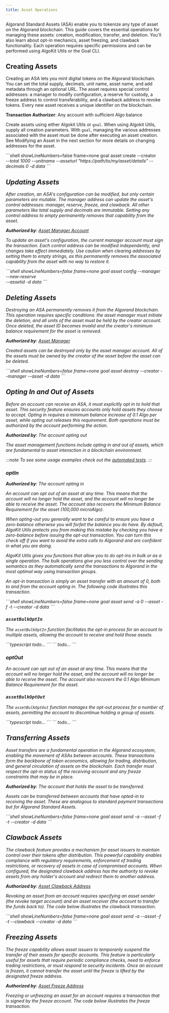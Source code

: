 ```yaml
---
title: Asset Operations
---
```



Algorand Standard Assets (ASA) enable you to tokenize any type of asset on the Algorand blockchain. This guide covers the essential operations for managing these assets: creation, modification, transfer, and deletion. You'll also learn about opt-in mechanics, asset freezing, and clawback functionality. Each operation requires specific permissions and can be performed using AlgoKit Utils or the Goal CLI.

## Creating Assets

Creating an ASA lets you mint digital tokens on the Algorand blockchain. You can set the total supply, decimals, unit name, asset name, and add metadata through an optional URL. The asset requires special control addresses: a manager to modify configuration, a reserve for custody, a freeze address to control transferability, and a clawback address to revoke tokens. Every new asset receives a unique identifier on the blockchain.

**Transaction Authorizer**: Any account with sufficient Algo balance

Create assets using either Algokit Utils or `goal`. When using Algokit Utils, supply all creation parameters. With `goal`, managing the various addresses associated with the asset must be done after executing an asset creation. See Modifying an Asset in the next section for more details on changing addresses for the asset.

<Tabs syncKey='lang'>
  <TabItem label='TypeScript' icon='seti:typescript'>
    <RemoteCode
      src='https://raw.githubusercontent.com/algorandfoundation/devportal-code-examples/refs/heads/main/projects/typescript-examples/algokit-utils-ts/assets/asset-create.ts'      
      snippet='ASSET_CREATE_TRANSACTION'
      lang='py'
      title='Asset Create Transaction'
	  frame='none'
    />
  </TabItem>
  <TabItem label='Python' icon='seti:python'>
    <RemoteCode
      src='https://raw.githubusercontent.com/algorandfoundation/devportal-code-examples/refs/heads/main/projects/python-examples/algokit_utils_py_examples/assets(ASA)/asset_create.py'      
      snippet='ASSET_CREATE_TRANSACTION'
      lang='py'
      title='Asset Create Transaction'
	  frame='none'
    />
  </TabItem>
  <TabItem label='goal' icon='seti:shell'>
    ```shell showLineNumbers=false frame=none
    goal asset create --creator <address> --total 1000 --unitname <unit-name> --asseturl "https://path/to/my/asset/details" --decimals 0   -d data
    ```
  </TabItem>
</Tabs>

<LinkCard
  title='Asset Standards'
  href='/arc-standards'
  description='Learn about the Algorand Request for Comments (ARCs) standards that help your assets work with existing community tools.'
/>

<LinkCard
  title='Asset Creation Transaction'
  href='/concepts/transactions/types#create-an-asset'
  description='Learn about the structure and components of an asset creation transaction.'
/>

## Updating Assets

After creation, an ASA's configuration can be modified, but only certain parameters are mutable. The manager address can update the asset's control addresses: manager, reserve, freeze, and clawback. All other parameters like total supply and decimals are immutable. Setting any control address to empty permanently removes that capability from the asset.

**Authorized by**: [Asset Manager Account](/concepts/transactions/reference#manageraddr)

To update an asset's configuration, the current manager account must sign the transaction. Each control address can be modified independently, and changes take effect immediately. Use caution when clearing addresses by setting them to empty strings, as this permanently removes the associated capability from the asset with no way to restore it.

<Tabs syncKey='lang'>
  <TabItem label='TypeScript' icon='seti:typescript'>
    <RemoteCode
      src='https://raw.githubusercontent.com/algorandfoundation/devportal-code-examples/refs/heads/main/projects/typescript-examples/algokit-utils-ts/assets/asset-update.ts'      
      snippet='ASSET_UPDATE_TRANSACTION'
      lang='py'
      title='Asset Update Transaction'
      frame='none'
    />
  </TabItem>
  <TabItem label='Python' icon='seti:python'>
  	<RemoteCode
      src='https://raw.githubusercontent.com/algorandfoundation/devportal-code-examples/refs/heads/main/projects/python-examples/algokit_utils_py_examples/assets(ASA)/asset_update.py'      
      snippet='ASSET_UPDATE_TRANSACTION'
      lang='py'
      title='Asset Update Transaction'
      frame='none'
    />
  </TabItem>
  <TabItem label='goal' icon='seti:shell'>
    ```shell showLineNumbers=false frame=none
    goal asset config  --manager <address> --new-reserve <address> --assetid <asset-id> -d data
    ```
  </TabItem>
</Tabs>

<LinkCard
  title='Asset Reconfiguration Transaction'
  href='/concepts/transactions/types#reconfigure-an-asset'
  description='Learn about the structure and components of an asset reconfiguration transaction.'
/>

## Deleting Assets

Destroying an ASA permanently removes it from the Algorand blockchain. This operation requires specific conditions: the asset manager must initiate the deletion, and all units of the asset must be held by the creator account. Once deleted, the asset ID becomes invalid and the creator's minimum balance requirement for the asset is removed.

**Authorized by**: [Asset Manager](/concepts/transactions/reference#manageraddr)

Created assets can be destroyed only by the asset manager account. All of the assets must be owned by the creator of the asset before the asset can be deleted.

<Tabs syncKey='lang'>
  <TabItem label='TypeScript' icon='seti:typescript'>
    <RemoteCode
      src='https://raw.githubusercontent.com/algorandfoundation/devportal-code-examples/refs/heads/main/projects/typescript-examples/algokit-utils-ts/assets/asset-delete.ts'      
      snippet='ASSET_DESTROY_TRANSACTION'
      lang='py'
      title='Asset Delete Transaction'
      frame='none'
    />
  </TabItem>
  <TabItem label='Python' icon='seti:python'>
  	<RemoteCode
      src='https://raw.githubusercontent.com/algorandfoundation/devportal-code-examples/refs/heads/main/projects/python-examples/algokit_utils_py_examples/assets(ASA)/asset_delete.py'      
      snippet='ASSET_DESTROY_TRANSACTION'
      lang='py'
      title='Asset Delete Transaction'
      frame='none'
    />
  </TabItem>
  <TabItem label='goal' icon='seti:shell'>
    ```shell showLineNumbers=false frame=none
    goal asset destroy --creator <creator-address> --manager <asset-manager-address> --asset <asset-name> -d data 
    ```
  </TabItem>
</Tabs>

<LinkCard
  title='Asset Destroy Transaction'
  href='/concepts/transactions/types#destroy-an-asset'
  description='Learn about the structure and components of an asset destroy transaction.'
/>

## Opting In and Out of Assets

Before an account can receive an ASA, it must explicitly opt in to hold that asset. This security feature ensures accounts only hold assets they choose to accept. Opting in requires a minimum balance increase of 0.1 Algo per asset, while opting out releases this requirement. Both operations must be authorized by the account performing the action.

**Authorized by**: The account opting out

The asset management functions include opting in and out of assets, which are fundamental to asset interaction in a blockchain environment.

:::note
To see some usage examples check out the [automated tests](https://github.com/algorandfoundation/algokit-utils-ts/blob/main/src/asset.spec.ts).
:::

### optIn

**Authorized by**: The account opting in

An account can opt out of an asset at any time. This means that the account will no longer hold the asset, and the account will no longer be able to receive the asset. The account also recovers the Minimum Balance Requirement for the asset (100,000 microAlgo).

When opting-out you generally want to be careful to ensure you have a zero-balance otherwise you will forfeit the balance you do have. By default, AlgoKit Utils protects you from making this mistake by checking you have a zero-balance before issuing the opt-out transaction. You can turn this check off if you want to avoid the extra calls to Algorand and are confident in what you are doing.

AlgoKit Utils gives you functions that allow you to do opt-ins in bulk or as a single operation. The bulk operations give you less control over the sending semantics as they automatically send the transactions to Algorand in the most optimal way using transaction groups.

An opt-in transaction is simply an asset transfer with an amount of 0, both to and from the account opting in. The following code illustrates this transaction.

<Tabs syncKey='lang'>
  <TabItem label='TypeScript' icon='seti:typescript'>
    <RemoteCode
      src='https://raw.githubusercontent.com/algorandfoundation/devportal-code-examples/refs/heads/main/projects/typescript-examples/algokit-utils-ts/assets/asset-optin-optout.ts'      
      snippet='ASSET_OPT_IN_TRANSACTION'
      lang='py'
      title='Asset Opt-In Transaction'
      frame='none'
      lineNumbers='false'
    />
  </TabItem>
  <TabItem label='Python' icon='seti:python'>
	<RemoteCode
      src='https://raw.githubusercontent.com/algorandfoundation/devportal-code-examples/refs/heads/main/projects/python-examples/algokit_utils_py_examples/assets(ASA)/asset_optin_optout.py'      
      snippet='ASSET_OPT_IN_TRANSACTION'
      lang='py'
      title='Asset Opt-In Transaction'
      frame='none'
      lineNumbers='false'
    />
  </TabItem>
  <TabItem label='goal' icon='seti:shell'>
    ```shell showLineNumbers=false frame=none
    goal asset send -a 0 --asset <asset-name>  -f <opt-in-account> -t <opt-in-account> --creator <asset-creator>  -d data
    ```
  </TabItem>
</Tabs>

### `assetBulkOptIn`

The `assetBulkOptIn` function facilitates the opt-in process for an account to multiple assets, allowing the account to receive and hold those assets.

<Tabs syncKey='lang'>
  <TabItem label='TypeScript' icon='seti:typescript'>
    ```typescript todo... ```
  </TabItem>
  <TabItem label='Python' icon='seti:python'>
    ``` todo... ```
  </TabItem>
</Tabs>

### optOut

An account can opt out of an asset at any time. This means that the account will no longer hold the asset, and the account will no longer be able to receive the asset. The account also recovers the 0.1 Algo Minimum Balance Requirement for the asset.

<Tabs syncKey='lang'>
  <TabItem label='TypeScript' icon='seti:typescript'>
    <RemoteCode
      src='https://raw.githubusercontent.com/algorandfoundation/devportal-code-examples/refs/heads/main/projects/typescript-examples/algokit-utils-ts/assets/asset-optin-optout.ts'
      snippet='ASSET_OPT_OUT_TRANSACTION'
      lang='py'
      title='Asset Opt-Out Transaction'
      frame='none'
    />
  </TabItem>
  <TabItem label='Python' icon='seti:python'>
    <RemoteCode
      src='https://raw.githubusercontent.com/algorandfoundation/devportal-code-examples/refs/heads/main/projects/python-examples/algokit_utils_py_examples/assets(ASA)/asset_optin_optout.py'
      snippet='ASSET_OPT_OUT_TRANSACTION'
      lang='py'
      title='Asset Opt-Out Transaction'
      frame='none'
    />
  </TabItem>
</Tabs>

### `assetBulkOptOut`

The `assetBulkOptOut` function manages the opt-out process for a number of assets, permitting the account to discontinue holding a group of assets.

<Tabs syncKey='lang'>
  <TabItem label='TypeScript' icon='seti:typescript'>
    ```typescript todo... ```
  </TabItem>
  <TabItem label='Python' icon='seti:python'>
    ``` todo... ```
  </TabItem>
</Tabs>

<LinkCard
  title='Asset Opt-In Transaction'
  href='/concepts/transactions/reference#asset-optin-transaction'
  description='Learn about the structure and components of an asset opt-in transaction.'
/>

## Transferring Assets

Asset transfers are a fundamental operation in the Algorand ecosystem, enabling the movement of ASAs between accounts. These transactions form the backbone of token economics, allowing for trading, distribution, and general circulation of assets on the blockchain. Each transfer must respect the opt-in status of the receiving account and any freeze constraints that may be in place.

**Authorized by**: The account that holds the asset to be transferred.

Assets can be transferred between accounts that have opted-in to receiving the asset. These are analogous to standard payment transactions but for Algorand Standard Assets.

<Tabs syncKey='lang'>
  <TabItem label='TypeScript' icon='seti:typescript'>
    <RemoteCode
        src='https://raw.githubusercontent.com/algorandfoundation/devportal-code-examples/refs/heads/main/projects/typescript-examples/algokit-utils-ts/assets/asset-transfer.ts'      
        snippet='ASSET_TRANSFER_TRANSACTION'
        lang='py'
        title='Asset Transfer Transaction'
        frame='none'
      />
  </TabItem>
  <TabItem label='Python' icon='seti:python'>
    <RemoteCode
        src='https://raw.githubusercontent.com/algorandfoundation/devportal-code-examples/refs/heads/main/projects/python-examples/algokit_utils_py_examples/assets(ASA)/asset_transfer.py'      
        snippet='ASSET_TRANSFER_TRANSACTION'
        lang='py'
        title='Asset Transfer Transaction'
        frame='none'
      />  
  </TabItem>
  <TabItem label='goal' icon='seti:shell'>
    ```shell showLineNumbers=false frame=none
    goal asset send -a <asset-amount> --asset <asset-name> -f <asset-sender> -t <asset-receiver> --creator <asset-creator> -d data
    ```
  </TabItem>
</Tabs>

<LinkCard
  title='Asset Transfer Transaction'
  href='/concepts/transactions/types#transfer-an-asset'
  description='Learn about the structure and components of an asset transfer transaction.'
/>

## Clawback Assets

The clawback feature provides a mechanism for asset issuers to maintain control over their tokens after distribution. This powerful capability enables compliance with regulatory requirements, enforcement of trading restrictions, or recovery of assets in case of compromised accounts. When configured, the designated clawback address has the authority to revoke assets from any holder's account and redirect them to another address.

**Authorized by**: [Asset Clawback Address](/concepts/transactions/reference#clawbackaddr)

Revoking an asset from an account requires specifying an asset sender (the revoke target account) and an asset receiver (the account to transfer the funds back to). The code below illustrates the clawback transaction.

<Tabs syncKey='lang'>
  <TabItem label='TypeScript' icon='seti:typescript'>
    <RemoteCode
      src='https://raw.githubusercontent.com/algorandfoundation/devportal-code-examples/refs/heads/main/projects/typescript-examples/algokit-utils-ts/assets/asset-clawback.ts'      
      snippet='ASSET_CLAWBACK_TRANSACTION'
      lang='py'
      title='Asset Clawback Transaction'
      frame='none'
    />
  </TabItem>
  <TabItem label='Python' icon='seti:python'>
  	<RemoteCode
      src='https://raw.githubusercontent.com/algorandfoundation/devportal-code-examples/refs/heads/main/projects/python-examples/algokit_utils_py_examples/assets(ASA)/asset_clawback.py'      
      snippet='ASSET_CLAWBACK_TRANSACTION'
      lang='py'
      title='Asset Clawback Transaction'
      frame='none'
    />
  </TabItem>
  <TabItem label='goal' icon='seti:shell'>
    ```shell showLineNumbers=false frame=none
    goal asset send -a <amount-to-revoke> --asset <asset-name> -f <address-of-revoke-target> -t <address-to-send-assets-to> --clawback <clawback-address> --creator <creator-address> -d data
    ```
  </TabItem>
</Tabs>

<LinkCard
  title='Asset Clawback Transaction'
  href='/concepts/transactions/types#revoke-an-asset'
  description='Learn about the structure and components of an asset clawback transaction.'
/>

## Freezing Assets

The freeze capability allows asset issuers to temporarily suspend the transfer of their assets for specific accounts. This feature is particularly useful for assets that require periodic compliance checks, need to enforce trading restrictions, or must respond to security incidents. Once an account is frozen, it cannot transfer the asset until the freeze is lifted by the designated freeze address.

**Authorized by**: [Asset Freeze Address](/concepts/transactions/reference#freezeaddr)

Freezing or unfreezing an asset for an account requires a transaction that is signed by the freeze account. The code below illustrates the freeze transaction.

<Tabs syncKey='lang'>
  <TabItem label='TypeScript' icon='seti:typescript'>
    <RemoteCode
      src='https://raw.githubusercontent.com/algorandfoundation/devportal-code-examples/refs/heads/main/projects/typescript-examples/algokit-utils-ts/assets/asset-freeze.ts'
      snippet='ASSET_FREEZE_TRANSACTION'
      lang='py'
      title='Asset Freeze Transaction'
      frame='none'
    />
  </TabItem>
  <TabItem label='Python' icon='seti:python'>
    <RemoteCode
      src='https://raw.githubusercontent.com/algorandfoundation/devportal-code-examples/refs/heads/main/projects/python-examples/algokit_utils_py_examples/assets(ASA)/asset_freeze.py'
      snippet='ASSET_FREEZE_TRANSACTION'
      lang='py'
      title='Asset Freeze Transaction'
      frame='none'
    />
  </TabItem>
</Tabs>

<LinkCard
  title='Asset Freeze Transaction'
  href='/concepts/transactions/types#freeze-an-asset'
  description='Learn about the structure and components of an asset freeze transaction.'
/>
